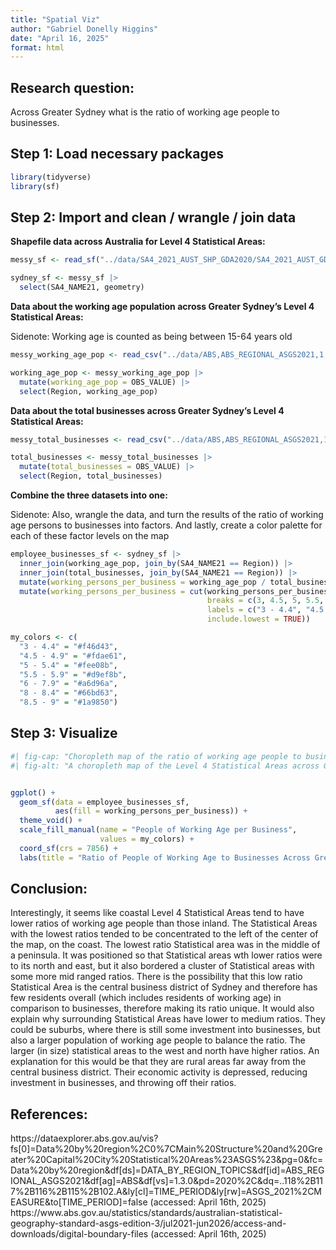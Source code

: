 ```yaml
---
title: "Spatial Viz"
author: "Gabriel Donelly Higgins"
date: "April 16, 2025"
format: html
---
```


## Research question:

Across Greater Sydney what is the ratio of working age people to businesses. 

## Step 1: Load necessary packages

```r
library(tidyverse)
library(sf)
```

## Step 2: Import and clean / wrangle / join data


**Shapefile data across Australia for Level 4 Statistical Areas:**

```r
messy_sf <- read_sf("../data/SA4_2021_AUST_SHP_GDA2020/SA4_2021_AUST_GDA2020.shp")

sydney_sf <- messy_sf |>
  select(SA4_NAME21, geometry)
```


**Data about the working age population across Greater Sydney's Level 4 Statistical Areas:**

Sidenote: Working age is counted as being between 15-64 years old

```r
messy_working_age_pop <- read_csv("../data/ABS,ABS_REGIONAL_ASGS2021,1.3.0+ERP_18..128+127+126+125+124+123+121+122+120+119+118+117+116+115+102.A.csv")

working_age_pop <- messy_working_age_pop |>
  mutate(working_age_pop = OBS_VALUE) |>
  select(Region, working_age_pop) 
```


**Data about the total businesses across Greater Sydney's Level 4 Statistical Areas:**

```r
messy_total_businesses <- read_csv("../data/ABS,ABS_REGIONAL_ASGS2021,1.3.0+CABEE_5..128+127+126+125+124+123+121+122+120+119+118+117+116+115+102.A.csv")

total_businesses <- messy_total_businesses |>
  mutate(total_businesses = OBS_VALUE) |>
  select(Region, total_businesses)
```


**Combine the three datasets into one:**

Sidenote: Also, wrangle the data, and turn the results of the ratio of working age persons to businesses into factors. And lastly, create a color palette for each of these factor levels on the map

```r
employee_businesses_sf <- sydney_sf |>
  inner_join(working_age_pop, join_by(SA4_NAME21 == Region)) |>
  inner_join(total_businesses, join_by(SA4_NAME21 == Region)) |>
  mutate(working_persons_per_business = working_age_pop / total_businesses) |>
  mutate(working_persons_per_business = cut(working_persons_per_business,
                                            breaks = c(3, 4.5, 5, 5.5, 6, 8, 8.5, 9),
                                            labels = c("3 - 4.4", "4.5 - 4.9", "5 - 5.4", "5.5 - 5.9", "6 - 7.9", "8 - 8.4", "8.5 - 9"),
                                            include.lowest = TRUE))

my_colors <- c(
  "3 - 4.4" = "#f46d43",
  "4.5 - 4.9" = "#fdae61",
  "5 - 5.4" = "#fee08b",
  "5.5 - 5.9" = "#d9ef8b",
  "6 - 7.9" = "#a6d96a",
  "8 - 8.4" = "#66bd63",
  "8.5 - 9" = "#1a9850")
```


## Step 3: Visualize

```r
#| fig-cap: "Choropleth map of the ratio of working age people to businesses in Level 4 Statistical Areas across Greater Sydney, using quantitative classes"
#| fig-alt: "A choropleth map of the Level 4 Statistical Areas across Greater Sydney, colored by gradient from orange to yellow to green. This shows the number of people of working age there are per business. Lying on an eastern peninsula of the map, there is a small Statistical Area with the fewest working age people per business, between 3 and 4. To its east, extending to the end of the peninsula, and to the north there are other areas with fewer people of working age per business, one with 4.5 - 4.9 and some with 5 - 5.4. To its west and southwest, there are Statistical Areas with a ratio of 5.5 - 5.9 or 6 - 7.9 people of working age per business. As one gets moves further north / west / south away from this Statistical Area with a low ratio, the statistical areas get larger in size and tend to have more people of working age per business. There is an exception, a Statistical Area in the north, with a lower ratio of 5 - 5.4, which also borders (on its east) the Statistical Area with the second lowest ratio (4.5 - 4.9). The statistical areas on the eastern side of the map clearly border some body of water, as they have peninsulas that jut throughout multiple bays, while the borders on the western, northern, and southernmost parts of the map seem to be more straight and organized, like a human made their borders."


ggplot() +
  geom_sf(data = employee_businesses_sf,
          aes(fill = working_persons_per_business)) +
  theme_void() +
  scale_fill_manual(name = "People of Working Age per Business",
                    values = my_colors) +
  coord_sf(crs = 7856) +
  labs(title = "Ratio of People of Working Age to Businesses Across Greater Sydney")
```


## Conclusion:

Interestingly, it seems like coastal Level 4 Statistical Areas tend to have lower ratios of working age people than those inland. The Statistical Areas with the lowest ratios tended to be concentrated to the left of the center of the map, on the coast. The lowest ratio Statistical area was in the middle of a peninsula. It was positioned so that Statistical areas wth lower ratios were to its north and east, but it also bordered a cluster of Statistical areas with some more mid ranged ratios. There is the possibility that this low ratio Statistical Area is the central business district of Sydney and therefore has few residents overall (which includes residents of working age) in comparison to businesses, therefore making its ratio unique. It would also explain why surrounding Statistical Areas have lower to medium ratios. They could be suburbs, where there is still some investment into businesses, but also a larger population of working age people to balance the ratio. The larger (in size) statistical areas to the west and north have higher ratios. An explanation for this would be that they are rural areas far away from the central business district. Their economic activity is depressed, reducing investment in businesses, and throwing off their ratios. 


## References:
https://dataexplorer.abs.gov.au/vis?fs[0]=Data%20by%20region%2C0%7CMain%20Structure%20and%20Greater%20Capital%20City%20Statistical%20Areas%23ASGS%23&pg=0&fc=Data%20by%20region&df[ds]=DATA_BY_REGION_TOPICS&df[id]=ABS_REGIONAL_ASGS2021&df[ag]=ABS&df[vs]=1.3.0&pd=2020%2C&dq=..118%2B117%2B116%2B115%2B102.A&ly[cl]=TIME_PERIOD&ly[rw]=ASGS_2021%2CMEASURE&to[TIME_PERIOD]=false (accessed: April 16th, 2025)
https://www.abs.gov.au/statistics/standards/australian-statistical-geography-standard-asgs-edition-3/jul2021-jun2026/access-and-downloads/digital-boundary-files (accessed: April 16th, 2025)

